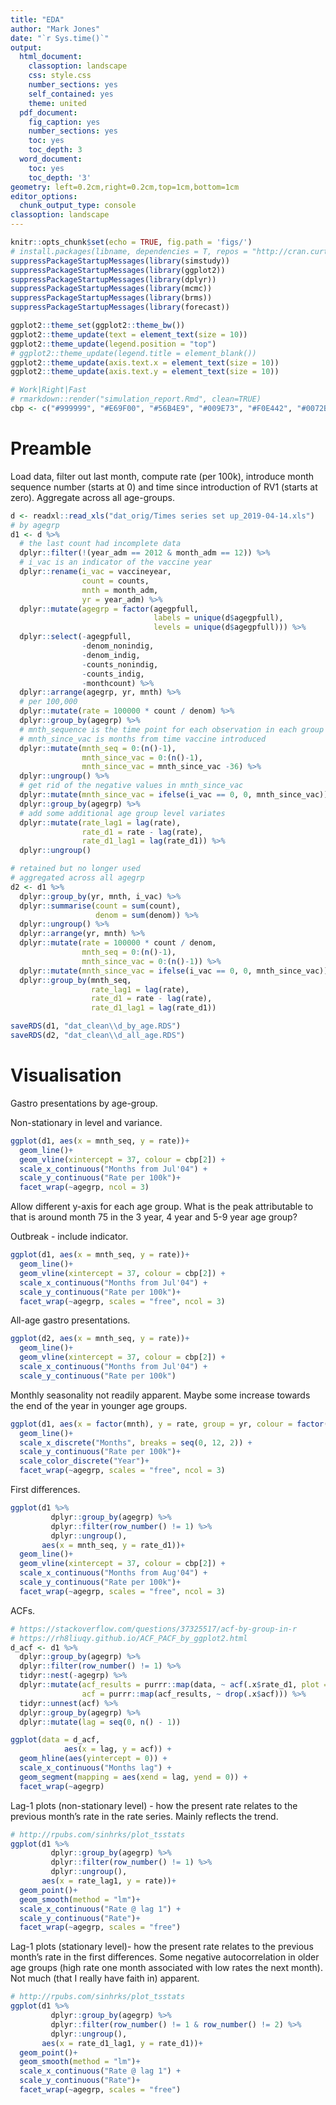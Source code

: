 ```yaml
---
title: "EDA"
author: "Mark Jones"
date: "`r Sys.time()`"
output:
  html_document:
    classoption: landscape
    css: style.css
    number_sections: yes
    self_contained: yes
    theme: united
  pdf_document:
    fig_caption: yes
    number_sections: yes
    toc: yes
    toc_depth: 3
  word_document:
    toc: yes
    toc_depth: '3'
geometry: left=0.2cm,right=0.2cm,top=1cm,bottom=1cm
editor_options:
  chunk_output_type: console
classoption: landscape
---
```


<!--    toc: yes
    toc_float: true -->

<style type="text/css">
.main-container {
  max-width: 1800px;
  margin-left: auto;
  margin-right: auto;
}
</style>

```r
knitr::opts_chunk$set(echo = TRUE, fig.path = 'figs/')
# install.packages(libname, dependencies = T, repos = "http://cran.curtin.edu.au")
suppressPackageStartupMessages(library(simstudy))
suppressPackageStartupMessages(library(ggplot2))
suppressPackageStartupMessages(library(dplyr))
suppressPackageStartupMessages(library(mcmc))
suppressPackageStartupMessages(library(brms))
suppressPackageStartupMessages(library(forecast))

ggplot2::theme_set(ggplot2::theme_bw())
ggplot2::theme_update(text = element_text(size = 10))
ggplot2::theme_update(legend.position = "top")
# ggplot2::theme_update(legend.title = element_blank())
ggplot2::theme_update(axis.text.x = element_text(size = 10))
ggplot2::theme_update(axis.text.y = element_text(size = 10))

# Work|Right|Fast
# rmarkdown::render("simulation_report.Rmd", clean=TRUE)
cbp <- c("#999999", "#E69F00", "#56B4E9", "#009E73", "#F0E442", "#0072B2", "#D55E00", "#CC79A7")


```


# Preamble

Load data, filter out last month, compute rate (per 100k), introduce month sequence number (starts at 0) and time since introduction of RV1 (starts at zero). Aggregate across all age-groups.

```r
d <- readxl::read_xls("dat_orig/Times series set up_2019-04-14.xls")
# by agegrp
d1 <- d %>% 
  # the last count had incomplete data
  dplyr::filter(!(year_adm == 2012 & month_adm == 12)) %>%
  # i_vac is an indicator of the vaccine year
  dplyr::rename(i_vac = vaccineyear,
                count = counts,
                mnth = month_adm,
                yr = year_adm) %>%
  dplyr::mutate(agegrp = factor(agegpfull, 
                                labels = unique(d$agegpfull),
                                levels = unique(d$agegpfull))) %>%
  dplyr::select(-agegpfull, 
                -denom_nonindig,
                -denom_indig,
                -counts_nonindig,
                -counts_indig,
                -monthcount) %>%
  dplyr::arrange(agegrp, yr, mnth) %>%
  # per 100,000
  dplyr::mutate(rate = 100000 * count / denom) %>%
  dplyr::group_by(agegrp) %>%
  # mnth_sequence is the time point for each observation in each group
  # mnth_since_vac is months from time vaccine introduced
  dplyr::mutate(mnth_seq = 0:(n()-1),
                mnth_since_vac = 0:(n()-1), 
                mnth_since_vac = mnth_since_vac -36) %>%
  dplyr::ungroup() %>%
  # get rid of the negative values in mnth_since_vac
  dplyr::mutate(mnth_since_vac = ifelse(i_vac == 0, 0, mnth_since_vac)) %>%
  dplyr::group_by(agegrp) %>%
  # add some additional age group level variates
  dplyr::mutate(rate_lag1 = lag(rate),
                rate_d1 = rate - lag(rate),
                rate_d1_lag1 = lag(rate_d1)) %>%
  dplyr::ungroup()

# retained but no longer used
# aggregated across all agegrp
d2 <- d1 %>% 
  dplyr::group_by(yr, mnth, i_vac) %>%
  dplyr::summarise(count = sum(count),
                   denom = sum(denom)) %>%
  dplyr::ungroup() %>%
  dplyr::arrange(yr, mnth) %>%
  dplyr::mutate(rate = 100000 * count / denom,
                mnth_seq = 0:(n()-1),
                mnth_since_vac = 0:(n()-1)) %>%
  dplyr::mutate(mnth_since_vac = ifelse(i_vac == 0, 0, mnth_since_vac)) %>%
  dplyr::group_by(mnth_seq,
                  rate_lag1 = lag(rate),
                  rate_d1 = rate - lag(rate),
                  rate_d1_lag1 = lag(rate_d1)) 

saveRDS(d1, "dat_clean\\d_by_age.RDS")
saveRDS(d2, "dat_clean\\d_all_age.RDS")
```


# Visualisation

Gastro presentations by age-group. 

Non-stationary in level and variance.

```r
ggplot(d1, aes(x = mnth_seq, y = rate))+
  geom_line()+
  geom_vline(xintercept = 37, colour = cbp[2]) +
  scale_x_continuous("Months from Jul'04") +
  scale_y_continuous("Rate per 100k")+
  facet_wrap(~agegrp, ncol = 3)
```

Allow different y-axis for each age group. What is the peak attributable to that is around month 75 in the 3 year, 4 year and 5-9 year age group? 

Outbreak - include indicator.

```r
ggplot(d1, aes(x = mnth_seq, y = rate))+
  geom_line()+
  geom_vline(xintercept = 37, colour = cbp[2]) +
  scale_x_continuous("Months from Jul'04") +
  scale_y_continuous("Rate per 100k")+
  facet_wrap(~agegrp, scales = "free", ncol = 3)
```

All-age gastro presentations.

```r
ggplot(d2, aes(x = mnth_seq, y = rate))+
  geom_line()+
  geom_vline(xintercept = 37, colour = cbp[2]) +
  scale_x_continuous("Months from Jul'04") +
  scale_y_continuous("Rate per 100k")
```

Monthly seasonality not readily apparent. Maybe some increase towards the end of the year in younger age groups.

```r
ggplot(d1, aes(x = factor(mnth), y = rate, group = yr, colour = factor(yr)))+
  geom_line()+
  scale_x_discrete("Months", breaks = seq(0, 12, 2)) +
  scale_y_continuous("Rate per 100k")+
  scale_color_discrete("Year")+
  facet_wrap(~agegrp, scales = "free", ncol = 3)
```

First differences.

```r
ggplot(d1 %>% 
         dplyr::group_by(agegrp) %>%
         dplyr::filter(row_number() != 1) %>%
         dplyr::ungroup(), 
       aes(x = mnth_seq, y = rate_d1))+
  geom_line()+
  geom_vline(xintercept = 37, colour = cbp[2]) +
  scale_x_continuous("Months from Aug'04") +
  scale_y_continuous("Rate per 100k")+
  facet_wrap(~agegrp, scales = "free", ncol = 3)
```

ACFs.

```r
# https://stackoverflow.com/questions/37325517/acf-by-group-in-r
# https://rh8liuqy.github.io/ACF_PACF_by_ggplot2.html
d_acf <- d1 %>%
  dplyr::group_by(agegrp) %>%
  dplyr::filter(row_number() != 1) %>%
  tidyr::nest(-agegrp) %>%
  dplyr::mutate(acf_results = purrr::map(data, ~ acf(.x$rate_d1, plot = F)),
                acf = purrr::map(acf_results, ~ drop(.x$acf))) %>%
  tidyr::unnest(acf) %>%
  dplyr::group_by(agegrp) %>%
  dplyr::mutate(lag = seq(0, n() - 1))

ggplot(data = d_acf, 
            aes(x = lag, y = acf)) +
  geom_hline(aes(yintercept = 0)) +
  scale_x_continuous("Months lag") +
  geom_segment(mapping = aes(xend = lag, yend = 0)) + 
  facet_wrap(~agegrp)

```

Lag-1 plots (non-stationary level) - how the present rate relates to the previous month's rate in the rate series. Mainly reflects the trend.

```r
# http://rpubs.com/sinhrks/plot_tsstats
ggplot(d1 %>% 
         dplyr::group_by(agegrp) %>%
         dplyr::filter(row_number() != 1) %>%
         dplyr::ungroup(), 
       aes(x = rate_lag1, y = rate))+
  geom_point()+
  geom_smooth(method = "lm")+
  scale_x_continuous("Rate @ lag 1") +
  scale_y_continuous("Rate")+
  facet_wrap(~agegrp, scales = "free")

```

Lag-1 plots (stationary level)- how the present rate relates to the previous month's rate in the first differences. Some negative autocorrelation in older age groups (high rate one month associated with low rates the next month). Not much (that I really have faith in) apparent. 

```r
# http://rpubs.com/sinhrks/plot_tsstats
ggplot(d1 %>% 
         dplyr::group_by(agegrp) %>%
         dplyr::filter(row_number() != 1 & row_number() != 2) %>%
         dplyr::ungroup(), 
       aes(x = rate_d1_lag1, y = rate_d1))+
  geom_point()+
  geom_smooth(method = "lm")+
  scale_x_continuous("Rate @ lag 1") +
  scale_y_continuous("Rate")+
  facet_wrap(~agegrp, scales = "free")

```


